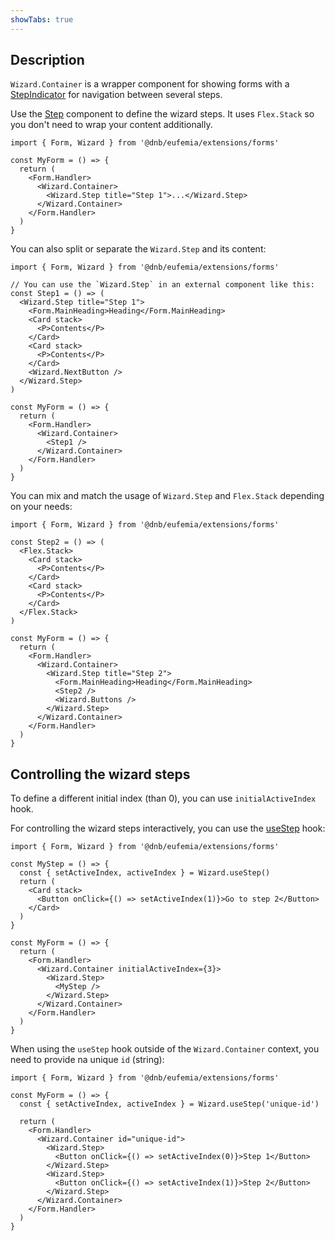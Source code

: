 ```yaml
---
showTabs: true
---
```


## Description

`Wizard.Container` is a wrapper component for showing forms with a [StepIndicator](/uilib/components/step-indicator/) for navigation between several steps.

Use the [Step](/uilib/extensions/forms/extended-features/Wizard/Step/) component to define the wizard steps. It uses `Flex.Stack` so you don't need to wrap your content additionally.

```tsx
import { Form, Wizard } from '@dnb/eufemia/extensions/forms'

const MyForm = () => {
  return (
    <Form.Handler>
      <Wizard.Container>
        <Wizard.Step title="Step 1">...</Wizard.Step>
      </Wizard.Container>
    </Form.Handler>
  )
}
```

You can also split or separate the `Wizard.Step` and its content:

```tsx
import { Form, Wizard } from '@dnb/eufemia/extensions/forms'

// You can use the `Wizard.Step` in an external component like this:
const Step1 = () => (
  <Wizard.Step title="Step 1">
    <Form.MainHeading>Heading</Form.MainHeading>
    <Card stack>
      <P>Contents</P>
    </Card>
    <Card stack>
      <P>Contents</P>
    </Card>
    <Wizard.NextButton />
  </Wizard.Step>
)

const MyForm = () => {
  return (
    <Form.Handler>
      <Wizard.Container>
        <Step1 />
      </Wizard.Container>
    </Form.Handler>
  )
}
```

You can mix and match the usage of `Wizard.Step` and `Flex.Stack` depending on your needs:

```tsx
import { Form, Wizard } from '@dnb/eufemia/extensions/forms'

const Step2 = () => (
  <Flex.Stack>
    <Card stack>
      <P>Contents</P>
    </Card>
    <Card stack>
      <P>Contents</P>
    </Card>
  </Flex.Stack>
)

const MyForm = () => {
  return (
    <Form.Handler>
      <Wizard.Container>
        <Wizard.Step title="Step 2">
          <Form.MainHeading>Heading</Form.MainHeading>
          <Step2 />
          <Wizard.Buttons />
        </Wizard.Step>
      </Wizard.Container>
    </Form.Handler>
  )
}
```

## Controlling the wizard steps

To define a different initial index (than 0), you can use `initialActiveIndex` hook.

For controlling the wizard steps interactively, you can use the [useStep](/uilib/extensions/forms/extended-features/Wizard/useStep/) hook:

```tsx
import { Form, Wizard } from '@dnb/eufemia/extensions/forms'

const MyStep = () => {
  const { setActiveIndex, activeIndex } = Wizard.useStep()
  return (
    <Card stack>
      <Button onClick={() => setActiveIndex(1)}>Go to step 2</Button>
    </Card>
  )
}

const MyForm = () => {
  return (
    <Form.Handler>
      <Wizard.Container initialActiveIndex={3}>
        <Wizard.Step>
          <MyStep />
        </Wizard.Step>
      </Wizard.Container>
    </Form.Handler>
  )
}
```

When using the `useStep` hook outside of the `Wizard.Container` context, you need to provide na unique `id` (string):

```tsx
import { Form, Wizard } from '@dnb/eufemia/extensions/forms'

const MyForm = () => {
  const { setActiveIndex, activeIndex } = Wizard.useStep('unique-id')

  return (
    <Form.Handler>
      <Wizard.Container id="unique-id">
        <Wizard.Step>
          <Button onClick={() => setActiveIndex(0)}>Step 1</Button>
        </Wizard.Step>
        <Wizard.Step>
          <Button onClick={() => setActiveIndex(1)}>Step 2</Button>
        </Wizard.Step>
      </Wizard.Container>
    </Form.Handler>
  )
}
```
